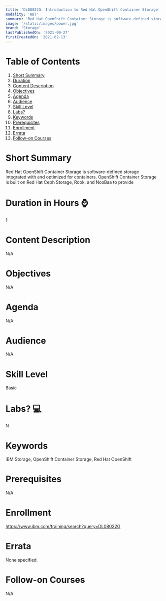```yaml
---
title: 'DL08022G: Introduction to Red Hat OpenShift Container Storage'
modality: 'WBT'
summary: 'Red Hat OpenShift Container Storage is software-defined storage integrated with and optimized for containers. OpenShift Container Storage is built on Red Hat Ceph Storage, Rook, and NooBaa to provide'
image: '/static/images/power.jpg'
brand: 'Storage'
lastPublishedOn: '2021-09-27'
firstCreatedOn: '2021-02-13'
---
```

# Table of Contents
1.  [Short Summary](#short-summary)
2.  [Duration](#duration-in-hours-)
3.  [Content Description](#content-description)
4.  [Objectives](#objectives)
5.  [Agenda](#agenda)
6.  [Audience](#audience)
7.  [Skill Level](#skill-level)
8.  [Labs?](#labs-)
9.  [Keywords](#keywords)
10. [Prerequisites](#prerequisites)
11. [Enrollment](#enrollment)
12. [Errata](#errata)
13. [Follow-on Courses](#follow-on-courses)

# Short Summary
Red Hat OpenShift Container Storage is software-defined storage integrated with and optimized for containers. OpenShift Container Storage is built on Red Hat Ceph Storage, Rook, and NooBaa to provide

# Duration in Hours ⌚
1

# Content Description
N/A

# Objectives
N/A

# Agenda
N/A

# Audience
N/A

# Skill Level
Basic               

# Labs? 💻
N

# Keywords
IBM Storage, OpenShift Container Storage, Red Hat OpenShift

# Prerequisites
N/A

# Enrollment
https://www.ibm.com/training/search?query=DL08022G

# Errata
None specified.

# Follow-on Courses
N/A

